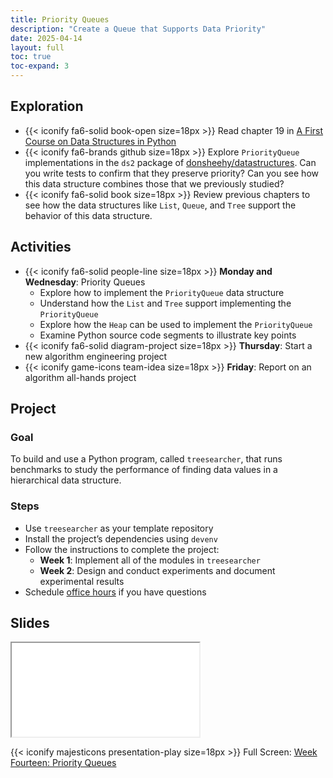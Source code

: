 ```yaml
---
title: Priority Queues
description: "Create a Queue that Supports Data Priority"
date: 2025-04-14
layout: full
toc: true
toc-expand: 3
---
```


## Exploration

- {{< iconify fa6-solid book-open size=18px >}} Read chapter 19 in [A First
Course on Data Structures in
Python](https://donsheehy.github.io/datastructures/)
- {{< iconify fa6-brands github size=18px >}} Explore `PriorityQueue`
implementations in the `ds2` package of
[donsheehy/datastructures](https://github.com/donsheehy/datastructures/). Can
you write tests to confirm that they preserve priority? Can you see how this
data structure combines those that we previously studied?
- {{< iconify fa6-solid book size=18px >}} Review previous chapters to see how
the data structures like `List`, `Queue`, and `Tree` support the behavior of
this data structure.

## Activities

- {{< iconify fa6-solid people-line size=18px >}} **Monday and Wednesday**:
Priority Queues
  - Explore how to implement the `PriorityQueue` data structure
  - Understand how the `List` and `Tree` support implementing the `PriorityQueue`
  - Explore how the `Heap` can be used to implement the `PriorityQueue`
  - Examine Python source code segments to illustrate key points
- {{< iconify fa6-solid diagram-project size=18px >}} **Thursday**: Start a new 
algorithm engineering project
- {{< iconify game-icons team-idea size=18px >}} **Friday**: Report on an algorithm all-hands project

## Project

### Goal

To build and use a Python program, called `treesearcher`, that runs benchmarks to
study the performance of finding data values in a hierarchical data structure.

### Steps

- Use `treesearcher` as your template repository
- Install the project's dependencies using `devenv`
- Follow the instructions to complete the project:
  - **Week 1**: Implement all of the modules in `treesearcher`
  - **Week 2**: Design and conduct experiments and document experimental results
- Schedule [office hours](https://www.gregorykapfhammer.com/schedule/) if you
have questions

## Slides

```{=html}
<iframe class="slide-deck" src="../../slides/weekfourteen/"></iframe>
```

{{< iconify majesticons presentation-play size=18px >}} Full Screen: [Week
Fourteen: Priority Queues](../../slides/weekfourteen/)
